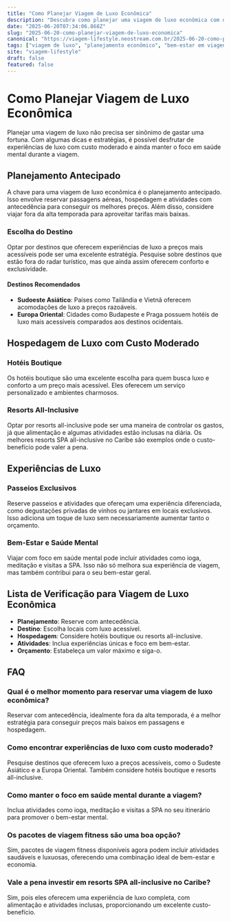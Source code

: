 ```yaml
---
title: "Como Planejar Viagem de Luxo Econômica"
description: "Descubra como planejar uma viagem de luxo econômica com dicas práticas, experiências de luxo com custo moderado e foco em saúde mental."
date: "2025-06-20T07:34:06.868Z"
slug: "2025-06-20-como-planejar-viagem-de-luxo-economica"
canonical: "https://viagem-lifestyle.neostream.com.br/2025-06-20-como-planejar-viagem-de-luxo-economica"
tags: ["viagem de luxo", "planejamento econômico", "bem-estar em viagens", "destinos acessíveis", "resorts all-inclusive"]
site: "viagem-lifestyle"
draft: false
featured: false
---
```


# Como Planejar Viagem de Luxo Econômica

Planejar uma viagem de luxo não precisa ser sinônimo de gastar uma fortuna. Com algumas dicas e estratégias, é possível desfrutar de experiências de luxo com custo moderado e ainda manter o foco em saúde mental durante a viagem.

## Planejamento Antecipado

A chave para uma viagem de luxo econômica é o planejamento antecipado. Isso envolve reservar passagens aéreas, hospedagem e atividades com antecedência para conseguir os melhores preços. Além disso, considere viajar fora da alta temporada para aproveitar tarifas mais baixas.

### Escolha do Destino

Optar por destinos que oferecem experiências de luxo a preços mais acessíveis pode ser uma excelente estratégia. Pesquise sobre destinos que estão fora do radar turístico, mas que ainda assim oferecem conforto e exclusividade.

#### Destinos Recomendados

- **Sudoeste Asiático**: Países como Tailândia e Vietnã oferecem acomodações de luxo a preços razoáveis.
- **Europa Oriental**: Cidades como Budapeste e Praga possuem hotéis de luxo mais acessíveis comparados aos destinos ocidentais.

## Hospedagem de Luxo com Custo Moderado

### Hotéis Boutique

Os hotéis boutique são uma excelente escolha para quem busca luxo e conforto a um preço mais acessível. Eles oferecem um serviço personalizado e ambientes charmosos.

### Resorts All-Inclusive

Optar por resorts all-inclusive pode ser uma maneira de controlar os gastos, já que alimentação e algumas atividades estão inclusas na diária. Os melhores resorts SPA all-inclusive no Caribe são exemplos onde o custo-benefício pode valer a pena.

## Experiências de Luxo

### Passeios Exclusivos

Reserve passeios e atividades que ofereçam uma experiência diferenciada, como degustações privadas de vinhos ou jantares em locais exclusivos. Isso adiciona um toque de luxo sem necessariamente aumentar tanto o orçamento.

### Bem-Estar e Saúde Mental

Viajar com foco em saúde mental pode incluir atividades como ioga, meditação e visitas a SPA. Isso não só melhora sua experiência de viagem, mas também contribui para o seu bem-estar geral.

## Lista de Verificação para Viagem de Luxo Econômica

- **Planejamento**: Reserve com antecedência.
- **Destino**: Escolha locais com luxo acessível.
- **Hospedagem**: Considere hotéis boutique ou resorts all-inclusive.
- **Atividades**: Inclua experiências únicas e foco em bem-estar.
- **Orçamento**: Estabeleça um valor máximo e siga-o.

## FAQ

### Qual é o melhor momento para reservar uma viagem de luxo econômica?

Reservar com antecedência, idealmente fora da alta temporada, é a melhor estratégia para conseguir preços mais baixos em passagens e hospedagem.

### Como encontrar experiências de luxo com custo moderado?

Pesquise destinos que oferecem luxo a preços acessíveis, como o Sudeste Asiático e a Europa Oriental. Também considere hotéis boutique e resorts all-inclusive.

### Como manter o foco em saúde mental durante a viagem?

Inclua atividades como ioga, meditação e visitas a SPA no seu itinerário para promover o bem-estar mental.

### Os pacotes de viagem fitness são uma boa opção?

Sim, pacotes de viagem fitness disponíveis agora podem incluir atividades saudáveis e luxuosas, oferecendo uma combinação ideal de bem-estar e economia.

### Vale a pena investir em resorts SPA all-inclusive no Caribe?

Sim, pois eles oferecem uma experiência de luxo completa, com alimentação e atividades inclusas, proporcionando um excelente custo-benefício.